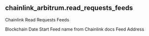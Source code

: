## chainlink_arbitrum.read_requests_feeds 
Chainlink Read Requests Feeds


<ParamField path="blockchain">
Blockchain
</ParamField>
<ParamField path="date_start">
Date Start
</ParamField>
<ParamField path="feed_name">
Feed name from Chainlink docs
</ParamField>
<ParamField path="feed_address">
Feed Address
</ParamField>
